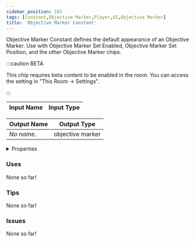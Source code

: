 ```yaml
---
sidebar_position: 103
tags: [Constant,Objective Marker,Player,UI,Objective Marker]
title: 'Objective Marker Constant'
---
```


Objective Marker Constant defines the default appearance of an Objective Marker. Use with Objective Marker Set Enabled, Objective Marker Set Position, and the other Objective Marker chips.

:::caution BETA

This chip requires beta content to be enabled in the room. You can access the setting in "This Room -> Settings".

:::


<EsbSvg />

| Input Name | Input Type |
|-----------|-----------|

| Output Name | Output Type |
|-----------|-----------|
| *No name.* | objective marker |


<details>
  <summary>Properties</summary>
  <div>
    <div>
    <table>
      <thead>
        <tr>
          <th>Is beta required?</th>
          <th>✅</th>
        </tr>
        <tr>
          <th>Is this chip a trolling risk?</th>
          <th>❌</th>
        </tr>
        <tr>
          <th>Is this chip a role assignment risk?</th>
          <th>❌</th>
        </tr>
        <tr>
          <th>Chip UUID</th>
          <th>9ffb119b-dadc-4e50-af19-9bfd335a34ef</th>
        </tr>
      </thead>
    </table>
    </div>
  </div>
</details>

### Uses

None so far!

### Tips

None so far!

### Issues

None so far!